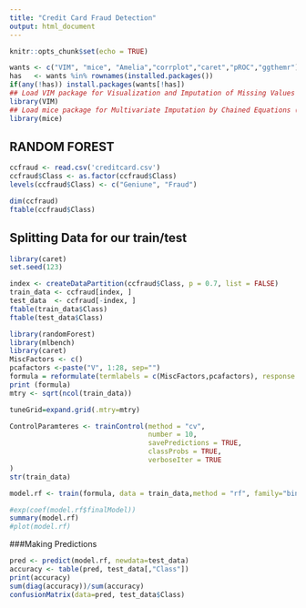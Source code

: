 ```yaml
---
title: "Credit Card Fraud Detection"
output: html_document
---
```


```r
knitr::opts_chunk$set(echo = TRUE)

wants <- c("VIM", "mice", "Amelia","corrplot","caret","pROC","ggthemr")
has   <- wants %in% rownames(installed.packages())
if(any(!has)) install.packages(wants[!has])
## Load VIM package for Visualization and Imputation of Missing Values
library(VIM)
## Load mice package for Multivariate Imputation by Chained Equations (MICE)
library(mice)
```

## RANDOM FOREST

```r
ccfraud <- read.csv('creditcard.csv')
ccfraud$Class <- as.factor(ccfraud$Class)
levels(ccfraud$Class) <- c("Geniune", "Fraud")

dim(ccfraud)
ftable(ccfraud$Class)

```

## Splitting Data for our train/test
```r
library(caret)
set.seed(123)

index <- createDataPartition(ccfraud$Class, p = 0.7, list = FALSE)
train_data <- ccfraud[index, ]
test_data  <- ccfraud[-index, ]
ftable(train_data$Class)
ftable(test_data$Class)

```
```r
library(randomForest)
library(mlbench)
library(caret)
MiscFactors <- c()
pcafactors <-paste("V", 1:28, sep="")
formula = reformulate(termlabels = c(MiscFactors,pcafactors), response = 'Class')
print (formula)
mtry <- sqrt(ncol(train_data))

tuneGrid=expand.grid(.mtry=mtry)

ControlParamteres <- trainControl(method = "cv",
                                  number = 10,
                                  savePredictions = TRUE,
                                  classProbs = TRUE,
                                  verboseIter = TRUE
)
str(train_data)

model.rf <- train(formula, data = train_data,method = "rf", family="binomial", metric="Accuracy",  trControl = ControlParamteres, tuneGrid=tuneGrid)

#exp(coef(model.rf$finalModel))
summary(model.rf)
#plot(model.rf)

```


###Making Predictions
```r

pred <- predict(model.rf, newdata=test_data)
accuracy <- table(pred, test_data[,"Class"])
print(accuracy)
sum(diag(accuracy))/sum(accuracy)
confusionMatrix(data=pred, test_data$Class)

```



